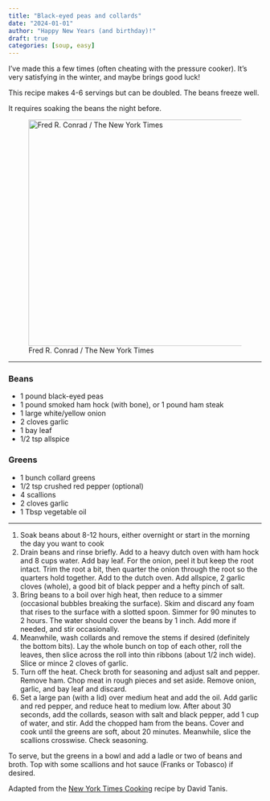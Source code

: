```yaml
---
title: "Black-eyed peas and collards"
date: "2024-01-01"
author: "Happy New Years (and birthday)!" 
draft: true
categories: [soup, easy]
---
```


<!--
format: 
  pdf:
    geometry: 
      - top=2cm
      - left=2cm
      - bottom=2cm
      - right=2cm
-->

I've made this a few times (often cheating with the pressure cooker). It's 
very satisfying in the winter, and maybe brings good luck!

This recipe makes 4-6 servings but can be doubled. The beans freeze well.

It requires soaking the beans the night before.

![Fred R. Conrad / The New York Times](black-eyed-peas.jpg){width=450}

---

### Beans

- 1 pound black-eyed peas
- 1 pound smoked ham hock (with bone), or 1 pound ham steak
- 1 large white/yellow onion
- 2 cloves garlic
- 1 bay leaf
- 1/2 tsp allspice

### Greens

- 1 bunch collard greens
- 1/2 tsp crushed red pepper (optional)
- 4 scallions
- 2 cloves garlic
- 1 Tbsp vegetable oil

---

1. Soak beans about 8-12 hours, either overnight or start in the morning the
day you want to cook
1. Drain beans and rinse briefly. Add to a heavy dutch oven with ham hock and 
8 cups water. Add bay leaf. For the onion, peel it but keep the root intact. 
Trim the root a bit, then quarter the onion through the root so the quarters
hold together. Add to the dutch oven. Add allspice, 2 garlic cloves (whole), 
a good bit of black pepper and a hefty pinch of salt.
1. Bring beans to a boil over high heat, then reduce to a simmer (occasional
bubbles breaking the surface). Skim and discard any foam that rises to the
surface with a slotted spoon. Simmer for 90 minutes to 2 hours. The water
should cover the beans by 1 inch. Add more if needed, and stir occasionally.
1. Meanwhile, wash collards and remove the stems if desired (definitely the 
bottom bits). Lay the whole bunch on top of each other, roll the leaves, then
slice across the roll into thin ribbons (about 1/2 inch wide). Slice or mince
2 cloves of garlic.
1. Turn off the heat. Check broth for seasoning and adjust salt and pepper. 
Remove ham. Chop meat in rough pieces and set aside. Remove onion, garlic, and
bay leaf and discard.
1. Set a large pan (with a lid) over medium heat and add the oil. Add garlic
and red 
pepper, and reduce heat to medium low. After about 30 seconds, add the 
collards, season with salt and black pepper, add 1 cup of water, and stir. Add
the chopped ham from the beans. Cover and cook until the greens are soft,
about 20 minutes. Meanwhile, slice the scallions crosswise. Check seasoning.

To serve, but the greens in a bowl and add a ladle or two of beans and broth.
Top with some scallions and hot sauce (Franks or Tobasco) if desired.


::: aside

Adapted from the [New York Times Cooking](https://cooking.nytimes.com/recipes/1017090-black-eyed-peas-with-ham-hock-and-collards?algo=identity&fellback=true&imp_id=3344690956791332&req_id=4562944953071369&surface=cooking-search-web&variant=0_relevance_reranking) recipe by David Tanis.

:::